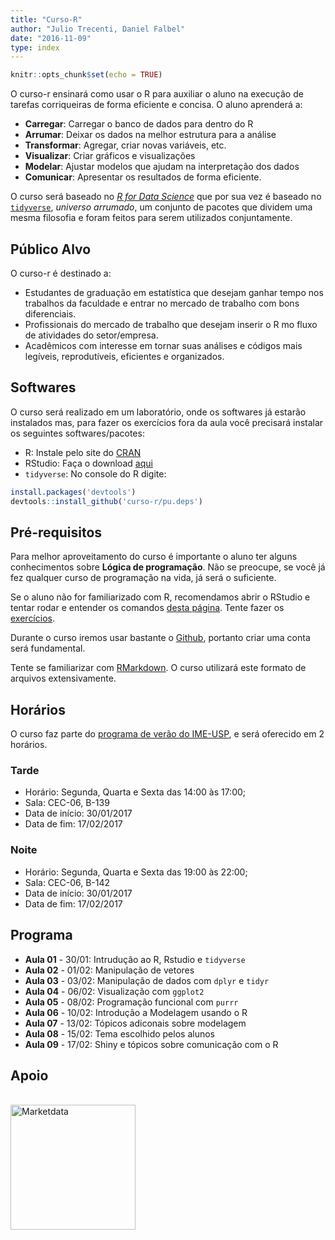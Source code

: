 ```yaml
---
title: "Curso-R"
author: "Julio Trecenti, Daniel Falbel"
date: "2016-11-09"
type: index
---
```


```r
knitr::opts_chunk$set(echo = TRUE)
```

O curso-r ensinará como usar o R para auxiliar o aluno na execução de tarefas
corriqueiras de forma eficiente e concisa. O aluno aprenderá a:

- **Carregar**: Carregar o banco de dados para dentro do R 
- **Arrumar**: Deixar os dados na melhor estrutura para a análise
- **Transformar**: Agregar, criar novas variáveis, etc. 
- **Visualizar**: Criar gráficos e visualizações
- **Modelar**: Ajustar modelos que ajudam na interpretação dos dados
- **Comunicar**: Apresentar os resultados de forma eficiente.

O curso será baseado no [*R for Data Science*](http://r4ds.had.co.nz/) que por
sua vez é baseado no [`tidyverse`](http://tidyverse.org/), *universo arrumado*,
um conjunto de pacotes que dividem uma mesma filosofia e foram feitos para serem
utilizados conjuntamente.

## Público Alvo

O curso-r é destinado a:

- Estudantes de graduação em estatística que desejam ganhar tempo nos trabalhos da faculdade e entrar no mercado de trabalho com bons diferenciais.
- Profissionais do mercado de trabalho que desejam inserir o R mo fluxo de atividades do setor/empresa.
- Acadêmicos com interesse em tornar suas análises e códigos mais legíveis, reprodutíveis, eficientes e organizados.

## Softwares

O curso será realizado em um laboratório, onde os softwares já estarão instalados mas, para fazer os exercícios fora da aula você precisará instalar os seguintes softwares/pacotes:

- R: Instale pelo site do [CRAN](https://cloud.r-project.org/)
- RStudio: Faça o download [aqui](https://www.rstudio.com/products/rstudio/download/preview/)
- `tidyverse`: No console do R digite: 

```r
install.packages('devtools')
devtools::install_github('curso-r/pu.deps')
```

## Pré-requisitos

Para melhor aproveitamento do curso é importante o aluno ter alguns conhecimentos sobre **Lógica de programação**. Não se preocupe, se você já fez qualquer curso de programação na vida, já será o suficiente. 

Se o aluno não for familiarizado com R, recomendamos abrir o RStudio e tentar rodar e entender os comandos [desta página](https://curso-r.github.io/verao2017/r-como-calculadora/). Tente
fazer os [exercícios](https://curso-r.github.io/verao2017/r-como-calculadora/#exercicios).

Durante o curso iremos usar bastante o [Github](https://github.com/), portanto
criar uma conta será fundamental.

Tente se familiarizar com [RMarkdown](http://rmarkdown.rstudio.com/lesson-1.html). O curso utilizará este formato de arquivos extensivamente.

## Horários

O curso faz parte do [programa de verão do IME-USP](https://www.ime.usp.br/verao/), 
e será oferecido em 2 horários.

### Tarde 

* Horário: Segunda, Quarta e Sexta das 14:00 às 17:00;
* Sala: CEC-06, B-139
* Data de início: 30/01/2017
* Data de fim: 17/02/2017

### Noite

* Horário: Segunda, Quarta e Sexta das 19:00 às 22:00;
* Sala: CEC-06, B-142
* Data de início: 30/01/2017
* Data de fim: 17/02/2017

## Programa

- **Aula 01** - 30/01: Intrudução ao R, Rstudio e `tidyverse`
- **Aula 02** - 01/02: Manipulação de vetores
- **Aula 03** - 03/02: Manipulação de dados com `dplyr` e `tidyr`
- **Aula 04** - 06/02: Visualização com `ggplot2`
- **Aula 05** - 08/02: Programação funcional com `purrr`
- **Aula 06** - 10/02: Introdução a Modelagem usando o R
- **Aula 07** - 13/02: Tópicos adiconais sobre modelagem
- **Aula 08** - 15/02: Tema escolhido pelos alunos
- **Aula 09** - 17/02: Shiny e tópicos sobre comunicação com o R

## Apoio

<a href='http://www.marketdata.com.br'>  
<img src="logo-marketdata.jpg" alt="Marketdata" width="200">
</a>
